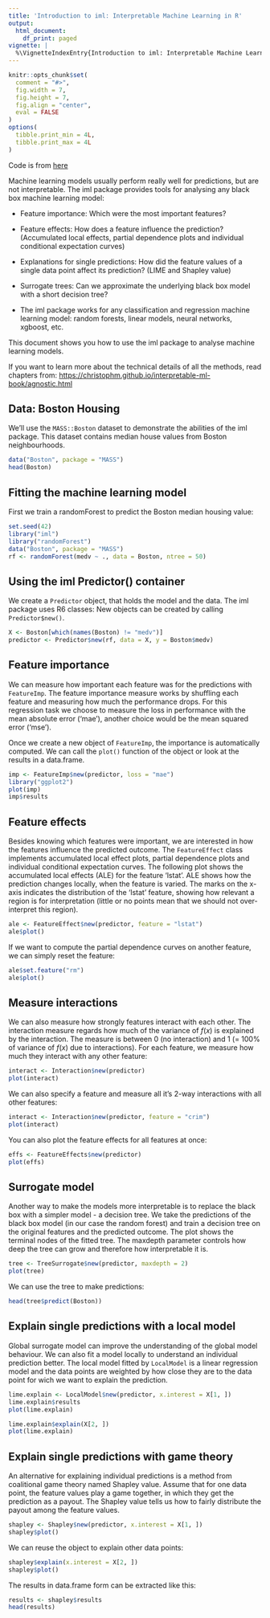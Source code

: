 ```yaml
---
title: 'Introduction to iml: Interpretable Machine Learning in R'
output:
  html_document:
    df_print: paged
vignette: |
  %\VignetteIndexEntry{Introduction to iml: Interpretable Machine Learning in R} %\VignetteEngine{knitr::rmarkdown} \usepackage[utf8]{inputenc}
---
```


```r
knitr::opts_chunk$set(
  comment = "#>",
  fig.width = 7,
  fig.height = 7,
  fig.align = "center",
  eval = FALSE
)
options(
  tibble.print_min = 4L,
  tibble.print_max = 4L
)
```

Code is from [here](https://github.com/christophM/iml/blob/master/vignettes/intro.Rmd#partial-dependence)

Machine learning models usually perform really well for predictions, but are not interpretable. The iml package provides tools for analysing any black box machine learning model:

-   Feature importance: Which were the most important features?

-   Feature effects: How does a feature influence the prediction? (Accumulated local effects, partial dependence plots and individual conditional expectation curves)

-   Explanations for single predictions: How did the feature values of a single data point affect its prediction? (LIME and Shapley value)

-   Surrogate trees: Can we approximate the underlying black box model with a short decision tree?

-   The iml package works for any classification and regression machine learning model: random forests, linear models, neural networks, xgboost, etc.

This document shows you how to use the iml package to analyse machine learning models.

If you want to learn more about the technical details of all the methods, read chapters from: <https://christophm.github.io/interpretable-ml-book/agnostic.html>

## Data: Boston Housing

We'll use the `MASS::Boston` dataset to demonstrate the abilities of the iml package. This dataset contains median house values from Boston neighbourhoods.

```r
data("Boston", package = "MASS")
head(Boston)
```

## Fitting the machine learning model

First we train a randomForest to predict the Boston median housing value:

```r
set.seed(42)
library("iml")
library("randomForest")
data("Boston", package = "MASS")
rf <- randomForest(medv ~ ., data = Boston, ntree = 50)
```

## Using the iml Predictor() container

We create a `Predictor` object, that holds the model and the data. The iml package uses R6 classes: New objects can be created by calling `Predictor$new()`.

```r
X <- Boston[which(names(Boston) != "medv")]
predictor <- Predictor$new(rf, data = X, y = Boston$medv)
```

## Feature importance

We can measure how important each feature was for the predictions with `FeatureImp`. The feature importance measure works by shuffling each feature and measuring how much the performance drops. For this regression task we choose to measure the loss in performance with the mean absolute error ('mae'), another choice would be the mean squared error ('mse').

Once we create a new object of `FeatureImp`, the importance is automatically computed. We can call the `plot()` function of the object or look at the results in a data.frame.

```r
imp <- FeatureImp$new(predictor, loss = "mae")
library("ggplot2")
plot(imp)
imp$results
```

## Feature effects

Besides knowing which features were important, we are interested in how the features influence the predicted outcome. The `FeatureEffect` class implements accumulated local effect plots, partial dependence plots and individual conditional expectation curves. The following plot shows the accumulated local effects (ALE) for the feature 'lstat'. ALE shows how the prediction changes locally, when the feature is varied. The marks on the x-axis indicates the distribution of the 'lstat' feature, showing how relevant a region is for interpretation (little or no points mean that we should not over-interpret this region).

```r
ale <- FeatureEffect$new(predictor, feature = "lstat")
ale$plot()
```

If we want to compute the partial dependence curves on another feature, we can simply reset the feature:

```r
ale$set.feature("rm")
ale$plot()
```

## Measure interactions

We can also measure how strongly features interact with each other. The interaction measure regards how much of the variance of $f(x)$ is explained by the interaction. The measure is between 0 (no interaction) and 1 (= 100% of variance of $f(x)$ due to interactions). For each feature, we measure how much they interact with any other feature:

```r
interact <- Interaction$new(predictor)
plot(interact)
```

We can also specify a feature and measure all it's 2-way interactions with all other features:

```r
interact <- Interaction$new(predictor, feature = "crim")
plot(interact)
```

You can also plot the feature effects for all features at once:

```r
effs <- FeatureEffects$new(predictor)
plot(effs)
```

## Surrogate model

Another way to make the models more interpretable is to replace the black box with a simpler model - a decision tree. We take the predictions of the black box model (in our case the random forest) and train a decision tree on the original features and the predicted outcome. The plot shows the terminal nodes of the fitted tree. The maxdepth parameter controls how deep the tree can grow and therefore how interpretable it is.

```r
tree <- TreeSurrogate$new(predictor, maxdepth = 2)
plot(tree)
```

We can use the tree to make predictions:

```r
head(tree$predict(Boston))
```

## Explain single predictions with a local model

Global surrogate model can improve the understanding of the global model behaviour. We can also fit a model locally to understand an individual prediction better. The local model fitted by `LocalModel` is a linear regression model and the data points are weighted by how close they are to the data point for wich we want to explain the prediction.

```r
lime.explain <- LocalModel$new(predictor, x.interest = X[1, ])
lime.explain$results
plot(lime.explain)
```

```r
lime.explain$explain(X[2, ])
plot(lime.explain)
```

## Explain single predictions with game theory

An alternative for explaining individual predictions is a method from coalitional game theory named Shapley value. Assume that for one data point, the feature values play a game together, in which they get the prediction as a payout. The Shapley value tells us how to fairly distribute the payout among the feature values.

```r
shapley <- Shapley$new(predictor, x.interest = X[1, ])
shapley$plot()
```

We can reuse the object to explain other data points:

```r
shapley$explain(x.interest = X[2, ])
shapley$plot()
```

The results in data.frame form can be extracted like this:

```r
results <- shapley$results
head(results)
```
